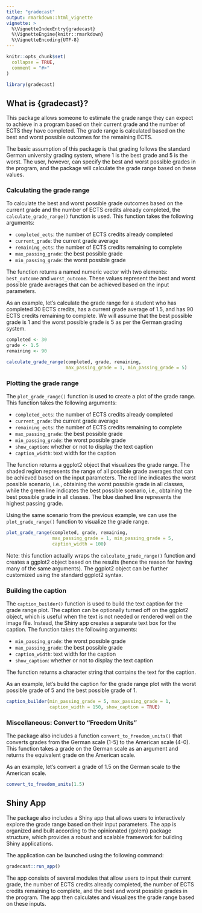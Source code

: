 ```yaml
---
title: "gradecast"
output: rmarkdown::html_vignette
vignette: >
  %\VignetteIndexEntry{gradecast}
  %\VignetteEngine{knitr::rmarkdown}
  %\VignetteEncoding{UTF-8}
---
```


```r
knitr::opts_chunk$set(
  collapse = TRUE,
  comment = "#>"
)
```

```r
library(gradecast)
```

## What is {gradecast}?

This package allows someone to estimate the grade range they can expect to achieve in a program based on their current grade and the number of ECTS they have completed. The grade range is calculated based on the best and worst possible outcomes for the remaining ECTS.

The basic assumption of this package is that grading follows the standard German university grading system, where 1 is the best grade and 5 is the worst. The user, however, can specify the best and worst possible grades in the program, and the package will calculate the grade range based on these values.

### Calculating the grade range

To calculate the best and worst possible grade outcomes based on the current grade and the number of ECTS credits already completed, the `calculate_grade_range()` function is used. This function takes the following arguments:

* `completed_ects`: the number of ECTS credits already completed
* `current_grade`: the current grade average
* `remaining_ects`: the number of ECTS credits remaining to complete
* `max_passing_grade`: the best possible grade
* `min_passing_grade`: the worst possible grade

The function returns a named numeric vector with two elements: `best_outcome` and `worst_outcome`. These values represent the best and worst possible grade averages that can be achieved based on the input parameters.

As an example, let's calculate the grade range for a student who has completed 30 ECTS credits, has a current grade average of 1.5, and has 90 ECTS credits remaining to complete. We will assume that the best possible grade is 1 and the worst possible grade is 5 as per the German grading system.

```r
completed <- 30
grade <- 1.5
remaining <- 90

calculate_grade_range(completed, grade, remaining,
                      max_passing_grade = 1, min_passing_grade = 5)
```

### Plotting the grade range

The `plot_grade_range()` function is used to create a plot of the grade range. This function takes the following arguments:

* `completed_ects`: the number of ECTS credits already completed
* `current_grade`: the current grade average
* `remaining_ects`: the number of ECTS credits remaining to complete
* `max_passing_grade`: the best possible grade
* `min_passing_grade`: the worst possible grade
* `show_caption`: whether or not to display the text caption
* `caption_width`: text width for the caption

The function returns a ggplot2 object that visualizes the grade range. The shaded region represents the range of all possible grade averages that can be achieved based on the input parameters. The red line indicates the worst possible scenario, i.e., obtaining the worst possible grade in all classes, while the green line indicates the best possible scenario, i.e., obtaining the best possible grade in all classes. The blue dashed line represents the highest passing grade.

Using the same scenario from the previous example, we can use the `plot_grade_range()` function to visualize the grade range.

```r
plot_grade_range(completed, grade, remaining,
                 max_passing_grade = 1, min_passing_grade = 5,
                 caption_width = 100)

```

Note: this function actually wraps the `calculate_grade_range()` function and creates a ggplot2 object based on the results (hence the reason for having many of the same arguments). The ggplot2 object can be further customized using the standard ggplot2 syntax.

### Building the caption

The `caption_builder()` function is used to build the text caption for the grade range plot. The caption can be optionally turned off on the ggplot2 object, which is useful when the text is not needed or rendered well on the image file. Instead, the Shiny app creates a separate text box for the caption. The function takes the following arguments:

* `min_passing_grade`: the worst possible grade
* `max_passing_grade`: the best possible grade
* `caption_width`: text width for the caption
* `show_caption`: whether or not to display the text caption

The function returns a character string that contains the text for the caption.

As an example, let's build the caption for the grade range plot with the worst possible grade of 5 and the best possible grade of 1.

```r
caption_builder(min_passing_grade = 5, max_passing_grade = 1,
                caption_width = 150, show_caption = TRUE)

```


### Miscellaneous: Convert to "Freedom Units"

The package also includes a function `convert_to_freedom_units()` that converts grades from the German scale (1-5) to the American scale (4-0). This function takes a grade on the German scale as an argument and returns the equivalent grade on the American scale.

As an example, let's convert a grade of 1.5 on the German scale to the American scale.

```r
convert_to_freedom_units(1.5)
```


## Shiny App

The package also includes a Shiny app that allows users to interactively explore the grade range based on their input parameters. The app is organized and built according to the opinionated {golem} package structure, which provides a robust and scalable framework for building Shiny applications.

The application can be launched using the following command:

```r
gradecast::run_app()
```

The app consists of several modules that allow users to input their current grade, the number of ECTS credits already completed, the number of ECTS credits remaining to complete, and the best and worst possible grades in the program. The app then calculates and visualizes the grade range based on these inputs.
